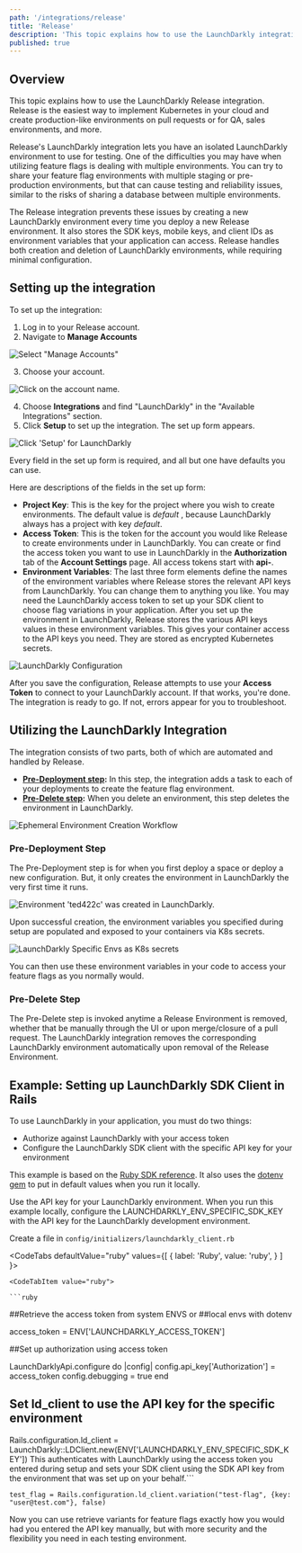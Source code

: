 ```yaml
---
path: '/integrations/release'
title: 'Release'
description: 'This topic explains how to use the LaunchDarkly integration on Release. Release is the easiest way to implement kubernetes in your cloud and create production-like environments on pull requests or for QA, sales environments, and more.'
published: true
---
```


## Overview 

This topic explains how to use the LaunchDarkly Release integration. Release is the easiest way to implement Kubernetes in your cloud and create production-like environments on pull requests or for QA, sales environments, and more.

Release's LaunchDarkly integration lets you have an isolated LaunchDarkly environment to use for testing. One of the difficulties you may have when utilizing feature flags is dealing with multiple environments. You can try to share your feature flag environments with multiple staging or pre-production environments, but that can cause testing and reliability issues, similar to the risks of sharing a database between multiple environments.

The Release integration prevents these issues by creating a new LaunchDarkly environment every time you deploy a new Release environment. It also stores the SDK keys, mobile keys, and client IDs as environment variables that your application can access. Release handles both creation and deletion of LaunchDarkly environments, while requiring minimal configuration.

## Setting up the integration

To set up the integration:

1. Log in to your Release account.
2. Navigate to **Manage Accounts** 
 
 ![Select "Manage Accounts"](../../images/release-select-manage-accounts.png)

3. Choose your account. 

 ![Click on the account name.](../../images/release-select-account-to-manage.png)

4. Choose **Integrations** and find "LaunchDarkly" in the "Available Integrations" section. 
5. Click **Setup** to set up the integration. The set up form appears.

 ![Click &apos;Setup&apos; for LaunchDarkly](../../images/release-manage-integrations.png)


Every field in the set up form is required, and all but one have defaults you can use. 

Here are descriptions of the fields in the set up form:

* **Project Key**: This is the key for the project where you wish to create environments. The default value is _default_ , because LaunchDarkly always has a project with key _default_.
* **Access Token**: This is the token for the account you would like Release to create environments under in LaunchDarkly. You can create or find the access token you want to use in LaunchDarkly in the **Authorization** tab of the **Account Settings** page. All access tokens start with **api-**.
* **Environment Variables**: The last three form elements define the names of the environment variables where Release stores the relevant API keys from LaunchDarkly. You can change them to anything you like. You may need the LaunchDarkly access token to set up your SDK client to choose flag variations in your application. After you set up the environment in LaunchDarkly, Release stores the various API keys values in these environment variables. This gives your container access to the API keys you need. They are stored as encrypted Kubernetes secrets.

![LaunchDarkly Configuration](../../images/release-setup-ld-integration.png)

After you save the configuration, Release attempts to use your **Access Token** to connect to your LaunchDarkly account. If that works, you're done. The integration is ready to go. If not, errors appear for you to troubleshoot.

## Utilizing the LaunchDarkly Integration

The integration consists of two parts, both of which are automated and handled by Release.

* **[Pre-Deployment step](#using-the-pre---deployment-step):** In this step, the integration adds a task to each of your deployments to create the feature flag environment.
* **[Pre-Delete step](#using-the-pre---delete-step):** When you delete an environment, this step deletes the environment in LaunchDarkly.

![Ephemeral Environment Creation Workflow](../../images/release-ld-integration-workflow.png)

### Pre-Deployment Step

The Pre-Deployment step is for when you first deploy a space or deploy a new configuration. But, it only creates the environment in LaunchDarkly the very first time it runs.

![Environment &apos;ted422c&apos; was created in LaunchDarkly.](../../images/release-pre-deployment-step.png)

Upon successful creation, the environment variables you specified during setup are populated and exposed to your containers via K8s secrets.

![LaunchDarkly Specific Envs as K8s secrets](../../images/release-ld-envs.png)

You can then use these environment variables in your code to access your feature flags as you normally would. 

### Pre-Delete Step

The Pre-Delete step is invoked anytime a Release Environment is removed, whether that be manually through the UI or upon merge/closure of a pull request. The LaunchDarkly integration removes the corresponding LaunchDarkly environment automatically upon removal of the Release Environment.

## Example: Setting up LaunchDarkly SDK Client in Rails

To use LaunchDarkly in your application, you must do two things:

* Authorize against LaunchDarkly with your access token
* Configure the LaunchDarkly SDK client with the specific API key for your environment

This example is based on the [Ruby SDK reference](/sdk/server-side/ruby). It also uses the [dotenv gem](https://github.com/bkeepers/dotenv) to put in default values when you run it locally.


<Callout intent="info">
<CalloutTitle>Use the API key for your LaunchDarkly environment.</CalloutTitle>
  <CalloutDescription>
    When you run this example locally, configure the LAUNCHDARKLY_ENV_SPECIFIC_SDK_KEY with the API key for the LaunchDarkly development environment.
  </CalloutDescription>
</Callout>

Create a file in `config/initializers/launchdarkly_client.rb`

<CodeTabs
  defaultValue="ruby"
  values={[
    { label: 'Ruby', value: 'ruby', }
  ]
}>

    <CodeTabItem value="ruby">

    ```ruby
##Retrieve the access token from system ENVS or
##local envs with dotenv

access_token = ENV['LAUNCHDARKLY_ACCESS_TOKEN']

##Set up authorization using access token

LaunchDarklyApi.configure do |config|
  config.api_key['Authorization'] = access_token
  config.debugging = true
end

## Set ld_client to use the API key for the specific environment

Rails.configuration.ld_client = 
  LaunchDarkly::LDClient.new(ENV['LAUNCHDARKLY_ENV_SPECIFIC_SDK_KEY'])
This authenticates with LaunchDarkly using the access token you entered during setup and sets your SDK client using the SDK API key from the environment that was set up on your behalf.```

`test_flag = Rails.configuration.ld_client.variation("test-flag", {key: "user@test.com"}, false)`

Now you can use retrieve variants for feature flags exactly how you would had you entered the API key manually, but with more security and the flexibility you need in each testing environment.  
